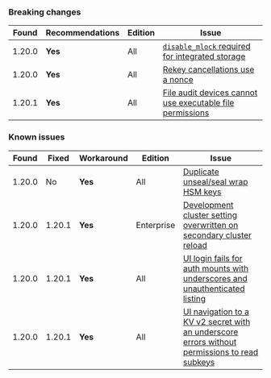 ### Breaking changes

Found  | Recommendations | Edition    | Issue
------ | --------------- | ---------- | -----
1.20.0 | **Yes**         | All        | [`disable_mlock` required for integrated storage](/vault/docs/v1.20.x/updates/important-changes#disable_mlock-config)
1.20.0 | **Yes**         | All        | [Rekey cancellations use a nonce](/vault/docs/v1.20.x/updates/important-changes#rekey-cancel-nonce)
1.20.1 | **Yes**         | All        | [File audit devices cannot use executable file permissions](/vault/docs/v1.20.x/updates/important-changes#cve-2025-6000)

### Known issues

Found  | Fixed  | Workaround | Edition    | Issue
------ |--------| ---------- | ---------- | -----
1.20.0 | No     | **Yes**    | All        | [Duplicate unseal/seal wrap HSM keys](/vault/docs/v1.20.x/updates/important-changes#hsm-keys)
1.20.0 | 1.20.1 | **Yes**    | Enterprise | [Development cluster setting overwritten on secondary cluster reload](/vault/docs/v1.20.x/updates/important-changes#development-cluster-reload)
1.20.0 | 1.20.1 | **Yes**    | All        | [UI login fails for auth mounts with underscores and unauthenticated listing](/vault/docs/v1.20.x/updates/important-changes#ui-login-underscore)
1.20.0 | 1.20.1 | **Yes**    | All        | [UI navigation to a KV v2 secret with an underscore errors without permissions to read subkeys](/vault/docs/v1.20.x/updates/important-changes#ui-kvv2-underscore-secrets)
